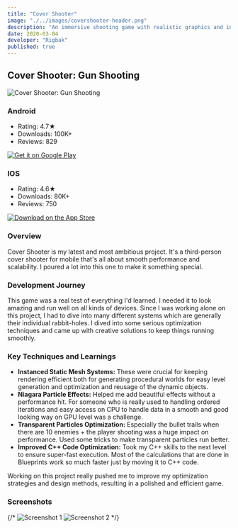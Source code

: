 ```yaml
---
title: "Cover Shooter"
image: "./../images/covershooter-header.png"
description: "An immersive shooting game with realistic graphics and intense gameplay."
date: 2020-03-04
developer: "Rigbak"
published: true
---
```


## Cover Shooter: Gun Shooting

<div style={{ textAlign: 'center', margin: '20px 0' }}>
  <img src="./../images/covershooter-header.png" alt="Cover Shooter: Gun Shooting" style={{ display: 'block', margin: '0 auto' }} width={786} height={786} />
</div>

<div style={{ display: 'flex', justifyContent: 'center', alignItems: 'flex-start', marginTop: '20px' }}>
  <div style={{ width: '250px', textAlign: 'left', marginRight: '40px', minHeight: '200px' }}>
    <h3 style={{ textAlign: 'left' }}>Android</h3>
    <ul>
      <li>Rating: 4.7★</li>
      <li>Downloads: 100K+</li>
      <li>Reviews: 829</li>
    </ul>
    <div style={{ textAlign: 'center', marginTop: '10px' }}>
      <a href='https://play.google.com/store/apps/details?id=com.rigbakgames.covershooter3d' target="_blank" rel="noopener noreferrer" style={{ display: 'inline-block' }}>
        <img alt='Get it on Google Play' src="./../images/googleplay-download-badge.png" style={{ width: '250px', height: 'auto', maxHeight: '120px', marginTop: '10px' }}/>
      </a>
    </div>
  </div>
  <div style={{ width: '250px', textAlign: 'left', minHeight: '200px' }}>
    <h3 style={{ textAlign: 'left' }}>IOS</h3>
    <ul>
      <li>Rating: 4.6★</li>
      <li>Downloads: 80K+</li>
      <li>Reviews: 750</li>
    </ul>
    <div style={{ textAlign: 'center', marginTop: '10px' }}>
      <a href="https://apps.apple.com/us/app/cover-shooter-free-fire-games/id1505399592" target="_blank" rel="noopener noreferrer" style={{ display: 'inline-block' }}>
        <img alt='Download on the App Store' src="./../images/appstore-download-badge.svg" style={{ width: '205px', height: 'auto', maxHeight: '120px', marginTop: '25px' }}/>
      </a>
    </div>
  </div>
</div>



### Overview

Cover Shooter is my latest and most ambitious project. It's a third-person cover shooter for mobile that's all about smooth performance and scalability. I poured a lot into this one to make it something special.

### Development Journey

This game was a real test of everything I'd learned. I needed it to look amazing and run well on all kinds of devices. Since I was working alone on this project, I had to dive into many different systems which are generally their individual rabbit-holes. I dived into some serious optimization techniques and came up with creative solutions to keep things running smoothly.

### Key Techniques and Learnings

- **Instanced Static Mesh Systems:** These were crucial for keeping rendering efficient both for generating procedural worlds for easy level generation and optimization and reusage of the dynamic objects.
- **Niagara Particle Effects:** Helped me add beautiful effects without a performance hit. For someone who is really used to handling ordered iterations and easy access on CPU to handle data in a smooth and good looking way on GPU level was a challenge.
- **Transparent Particles Optimization:** Especially the bullet trails when there are 10 enemies + the player shooting was a huge impact on performance. Used some tricks to make transparent particles run better.
- **Improved C++ Code Optimization:** Took my C++ skills to the next level to ensure super-fast execution. Most of the calculations that are done in Blueprints work so much faster just by moving it to C++ code.

Working on this project really pushed me to improve my optimization strategies and design methods, resulting in a polished and efficient game.

### Screenshots

{/* <img src="./../images/cover_shooter_screenshot1.png" width={512} height={512} alt="Screenshot 1" />
<img src="./../images/cover_shooter_screenshot2.png" width={512} height={512} alt="Screenshot 2" /> */}
